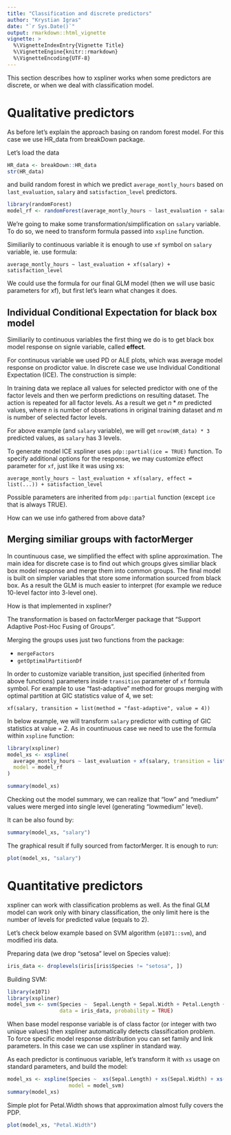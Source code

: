 ```yaml
---
title: "Classification and discrete predictors"
author: "Krystian Igras"
date: "`r Sys.Date()`"
output: rmarkdown::html_vignette
vignette: >
  %\VignetteIndexEntry{Vignette Title}
  %\VignetteEngine{knitr::rmarkdown}
  %\VignetteEncoding{UTF-8}
---
```


This section describes how to xspliner works when some predictors are discrete, or when we deal with classification model.

# Qualitative predictors

As before let's explain the approach basing on random forest model. 
For this case we use HR_data from breakDown package.

Let's load the data
```r
HR_data <- breakDown::HR_data
str(HR_data)
```

and build random forest in which we predict `average_montly_hours` based on `last_evaluation`, `salary` and `satisfaction_level` predictors.

```r
library(randomForest)
model_rf <- randomForest(average_montly_hours ~ last_evaluation + salary + satisfaction_level, data = HR_data)
```

We're going to make some transformation/simplification on `salary` variable.
To do so, we need to transform formula passed into `xspline` function.

Similiarily to continuous variable it is enough to use `xf` symbol on `salary` variable, ie. use formula:
```
average_montly_hours ~ last_evaluation + xf(salary) + satisfaction_level
```

We could use the formula for our final GLM model (then we will use basic parameters for xf), but first let's learn what changes it does.

## Individual Conditional Expectation for black box model

Similiarily to continuous variables the first thing we do is to get black box model response on signle variable, called **effect**.

For continuous variable we used PD or ALE plots, which was average model response on prodictor value.
In discrete case we use Individual Conditional Expectation (ICE). The construction is simple:

In training data we replace all values for selected predictor with one of the factor levels and then we perform predictions on resulting dataset. The action is repeated for all factor levels. As a result we get $n * m$ predicted values, where $n$ is number of observations in original training dataset and $m$ is number of selected factor levels.

For above example (and `salary` variable), we will get `nrow(HR_data) * 3` predicted values, as `salary` has 3 levels.

To generate model ICE xspliner uses `pdp::partial(ice = TRUE)` function. 
To specify additional options for the response, we may customize effect parameter for `xf`, just like it was using xs:

```
average_montly_hours ~ last_evaluation + xf(salary, effect = list(...)) + satisfaction_level
```
Possible parameters are inherited from `pdp::partial` function (except `ice` that is always TRUE).

How can we use info gathered from above data?

## Merging similiar groups with factorMerger

In countinuous case, we simplified the effect with spline approximation. The main idea for discrete case is to find out which groups gives similiar black box model response and merge them into common groups. 
The final model is built on simpler variables that store some information sourced from black box.
As a result the GLM is much easier to interpret (for example we reduce 10-level factor into 3-level one).

How is that implemented in xspliner?

The transformation is based on factorMerger package that "Support Adaptive Post-Hoc Fusing of Groups".

Merging the groups uses just two functions from the package:

- `mergeFactors`
- `getOptimalPartitionDf`

In order to customize variable transition, just specified (inherited from above functions) parameters inside `transition` parameter of `xf` formula symbol. For example to use "fast-adaptive" method for groups merging with optimal partition at GIC statistics value of 4, we set:

```
xf(salary, transition = list(method = "fast-adaptive", value = 4))
```

In below example, we will transform `salary` predictor with cutting of GIC statistics at value = 2. 
As in countinuous case we need to use the formula within `xspline` function:

```r
library(xspliner)
model_xs <- xspline(
  average_montly_hours ~ last_evaluation + xf(salary, transition = list(value = 2)) + satisfaction_level,
  model = model_rf
)

summary(model_xs)
```

Checking out the model summary, we can realize that "low" and "medium" values were merged into single level (generating "lowmedium" level).

It can be also found by:
```r
summary(model_xs, "salary")
```

The graphical result if fully sourced from factorMerger. It is enough to run:
```r
plot(model_xs, "salary")
```

# Quantitative predictors

xspliner can work with classification problems as well. 
As the final GLM model can work only with binary classification, the only limit here is the number of levels for predicted value (equals to 2).

Let's check below example based on SVM algorithm (`e1071::svm`), and modified iris data.

Preparing data (we drop "setosa" level on Species value):
```r
iris_data <- droplevels(iris[iris$Species != "setosa", ])
```

Building SVM:
```r
library(e1071) 
library(xspliner)
model_svm <- svm(Species ~  Sepal.Length + Sepal.Width + Petal.Length + Petal.Width, 
                 data = iris_data, probability = TRUE)
```

When base model response variable is of class factor (or integer with two unique values) then xspliner automatically detects classification problem. To force specific model response distribution you can set family and link parameters. 
In this case we can use xspliner in standard way. 

As each predictor is continuous variable, let's transform it with `xs` usage on standard parameters, and build the model:
```r
model_xs <- xspline(Species ~  xs(Sepal.Length) + xs(Sepal.Width) + xs(Petal.Length) + xs(Petal.Width),
                    model = model_svm)
summary(model_xs)
```

Simple plot for Petal.Width shows that approximation almost fully covers the PDP.
```r
plot(model_xs, "Petal.Width")
```
